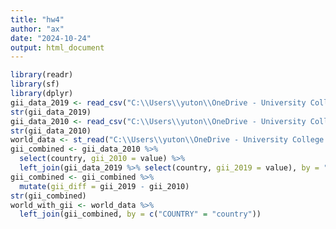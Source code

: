 ```yaml
---
title: "hw4"
author: "ax"
date: "2024-10-24"
output: html_document
---
```


```r
library(readr)
library(sf)
library(dplyr)
gii_data_2019 <- read_csv("C:\\Users\\yuton\\OneDrive - University College London\\桌面\\GIS\\hw4\\hdr-data2019.csv")
str(gii_data_2019)
gii_data_2010 <- read_csv("C:\\Users\\yuton\\OneDrive - University College London\\桌面\\GIS\\hw4\\hdr-data 2010.csv")
str(gii_data_2010)
world_data <- st_read("C:\\Users\\yuton\\OneDrive - University College London\\桌面\\GIS\\hw4\\World_Countries_(Generalized)_9029012925078512962.geojson")
gii_combined <- gii_data_2010 %>%
  select(country, gii_2010 = value) %>%
  left_join(gii_data_2019 %>% select(country, gii_2019 = value), by = "country")  
gii_combined <- gii_combined %>%
  mutate(gii_diff = gii_2019 - gii_2010)
str(gii_combined)
world_with_gii <- world_data %>%
  left_join(gii_combined, by = c("COUNTRY" = "country"))
```

